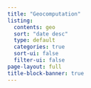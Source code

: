 ```yaml
---
title: "Geocomputation"
listing:
  contents: geo
  sort: "date desc"
  type: default
  categories: true
  sort-ui: false
  filter-ui: false
page-layout: full
title-block-banner: true
---
```



